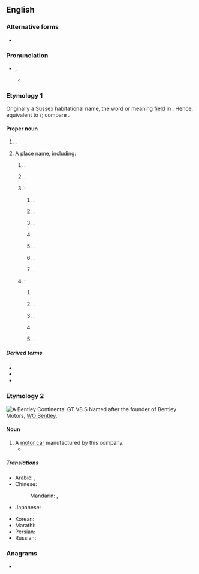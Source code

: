 ==English==
{{wikipedia}}
{{slim-wikipedia|Bentley (disambiguation)}}

===Alternative forms===
* {{alter|en|Bently}}

===Pronunciation===
* {{enPR|bĕnt'lē}}, {{IPA|en|/ˈbentliː/}}
** {{audio|en|LL-Q1860 (eng)-Vealhurl-Bentley.wav|Audio (UK)}}

===Etymology 1===
Originally a [[Sussex]] habitational name, the word {{m|ang|leah}} or {{m|ang|leag}} meaning [[field]] in {{der|en|ang|-}}. Hence, equivalent to {{af|en|bent|t1=bent-grass|-leigh}}/{{m|en|lea||meadow, field}}; compare {{mention|en|Bentham}}.

====Proper noun====
{{en-proper noun}}

# {{surname|en|English [[habitational]]|from=Old English}}.
# A place name, including:
## {{place|en|suburb|city/Perth|s/Western Australia}}.
## {{place|en|town|p/Alberta|c/Canada}}.
## {{place|en|number of places|cc/England}}:
### {{place|en|hamlet|co/East Riding of Yorkshire}}.
### {{place|en|village|dist/East Hampshire|co/Hampshire}}.
### {{place|en|village|dist/Babergh|co/Suffolk}} {{q|OS grid ref TM1136}}.
### {{place|en|suburb|town/Doncaster|co/South Yorkshire}}.
### {{place|en|village|dist/North Warwickshire|co/Warwickshire}}.
### {{place|en|area|bor/Walsall|co/West Midlands}}.
### {{place|en|village|dist/Bromsgrove|co/Worcestershire}}.
## {{place|en|number of places|c/USA}}:
### {{place|en|small town|co/Hancock County|s/Illinois}}.
### {{place|en|small city|co/Sedgwick County|s/Kansas}}.
### {{place|en|unincorporated community|co/Bay County|s/Michigan}}.
### {{place|en|twp|co/Gladwin County|s/Michigan}}.
### {{place|en|unincorporated community|co/Hettinger County|s/North Dakota}}.

=====Derived terms=====
* {{l|en|Bentleyan}}
* {{l|en|Bentley Heath}}
* {{l|en|Great Bentley}}

===Etymology 2===
[[File:Bentley Continental GT V8 S, Techno-Classica 2018, Essen (IMG 9623).jpg|thumb|A Bentley Continental GT V8 S]]
Named after the founder of Bentley Motors, [[w:WO Bentley|WO Bentley]].

====Noun====
{{en-noun}}

# A [[motor car]] manufactured by this company.
#* {{quote-book|en|year=2014|author=[[w:Ian McEwan|Ian McEwan]]|title=[[w:The Children Act (novel)|The Children Act]]|publisher=Penguin Random House (2018)|page=148|passage=The car she reclined in was a 1960s '''Bentley'''.}}

=====Translations=====
{{trans-top|British car}}
* Arabic: {{t|ar|بِنْتْلِي|m}}, {{t|ar|بِنْتْلِي|m|tr=bentlī}}
* Chinese:
*: Mandarin: {{t+|cmn|賓利|sc=Hani}}, {{t+|cmn|宾利|tr=Bīnlì|sc=Hani}}
* Japanese: {{t|ja|ベントレー|tr=Bentorē}}
{{trans-mid}}
* Korean: {{t|ko|^벤틀리}}
* Marathi: {{t|mr|बेन्ट्ली|f}}
* Persian: {{t|fa|بنتلی|tr=bentli}}
* Russian: {{t|ru|Бе́нтли|f|tr=Bɛ́ntli}}
{{trans-bottom}}

===Anagrams===
* {{anagrams|en|a=beelnty|bleynte}}

{{topics|en|Automobiles}}